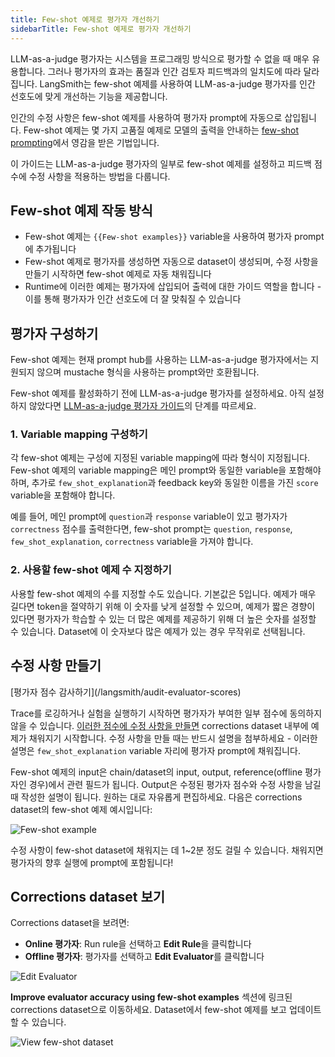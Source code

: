 ```yaml
---
title: Few-shot 예제로 평가자 개선하기
sidebarTitle: Few-shot 예제로 평가자 개선하기
---
```


LLM-as-a-judge 평가자는 시스템을 프로그래밍 방식으로 평가할 수 없을 때 매우 유용합니다. 그러나 평가자의 효과는 품질과 인간 검토자 피드백과의 일치도에 따라 달라집니다. LangSmith는 few-shot 예제를 사용하여 LLM-as-a-judge 평가자를 인간 선호도에 맞게 개선하는 기능을 제공합니다.

인간의 수정 사항은 few-shot 예제를 사용하여 평가자 prompt에 자동으로 삽입됩니다. Few-shot 예제는 몇 가지 고품질 예제로 모델의 출력을 안내하는 [few-shot prompting](https://www.promptingguide.ai/techniques/fewshot)에서 영감을 받은 기법입니다.

이 가이드는 LLM-as-a-judge 평가자의 일부로 few-shot 예제를 설정하고 피드백 점수에 수정 사항을 적용하는 방법을 다룹니다.

## Few-shot 예제 작동 방식

* Few-shot 예제는 `{{Few-shot examples}}` variable을 사용하여 평가자 prompt에 추가됩니다
* Few-shot 예제로 평가자를 생성하면 자동으로 dataset이 생성되며, 수정 사항을 만들기 시작하면 few-shot 예제로 자동 채워집니다
* Runtime에 이러한 예제는 평가자에 삽입되어 출력에 대한 가이드 역할을 합니다 - 이를 통해 평가자가 인간 선호도에 더 잘 맞춰질 수 있습니다

## 평가자 구성하기

<Note>
Few-shot 예제는 현재 prompt hub를 사용하는 LLM-as-a-judge 평가자에서는 지원되지 않으며 mustache 형식을 사용하는 prompt와만 호환됩니다.
</Note>

Few-shot 예제를 활성화하기 전에 LLM-as-a-judge 평가자를 설정하세요. 아직 설정하지 않았다면 [LLM-as-a-judge 평가자 가이드](/langsmith/llm-as-judge)의 단계를 따르세요.

### 1. Variable mapping 구성하기

각 few-shot 예제는 구성에 지정된 variable mapping에 따라 형식이 지정됩니다. Few-shot 예제의 variable mapping은 메인 prompt와 동일한 variable을 포함해야 하며, 추가로 `few_shot_explanation`과 feedback key와 동일한 이름을 가진 `score` variable을 포함해야 합니다.

예를 들어, 메인 prompt에 `question`과 `response` variable이 있고 평가자가 `correctness` 점수를 출력한다면, few-shot prompt는 `question`, `response`, `few_shot_explanation`, `correctness` variable을 가져야 합니다.

### 2. 사용할 few-shot 예제 수 지정하기

사용할 few-shot 예제의 수를 지정할 수도 있습니다. 기본값은 5입니다. 예제가 매우 길다면 token을 절약하기 위해 이 숫자를 낮게 설정할 수 있으며, 예제가 짧은 경향이 있다면 평가자가 학습할 수 있는 더 많은 예제를 제공하기 위해 더 높은 숫자를 설정할 수 있습니다. Dataset에 이 숫자보다 많은 예제가 있는 경우 무작위로 선택됩니다.

## 수정 사항 만들기

<Info>
[평가자 점수 감사하기](/langsmith/audit-evaluator-scores)
</Info>

Trace를 로깅하거나 실험을 실행하기 시작하면 평가자가 부여한 일부 점수에 동의하지 않을 수 있습니다. [이러한 점수에 수정 사항을 만들면](/langsmith/audit-evaluator-scores) corrections dataset 내부에 예제가 채워지기 시작합니다. 수정 사항을 만들 때는 반드시 설명을 첨부하세요 - 이러한 설명은 `few_shot_explanation` variable 자리에 평가자 prompt에 채워집니다.

Few-shot 예제의 input은 chain/dataset의 input, output, reference(offline 평가자인 경우)에서 관련 필드가 됩니다. Output은 수정된 평가자 점수와 수정 사항을 남길 때 작성한 설명이 됩니다. 원하는 대로 자유롭게 편집하세요. 다음은 corrections dataset의 few-shot 예제 예시입니다:

![Few-shot example](/langsmith/images/few-shot-example.png)

수정 사항이 few-shot dataset에 채워지는 데 1~2분 정도 걸릴 수 있습니다. 채워지면 평가자의 향후 실행에 prompt에 포함됩니다!

## Corrections dataset 보기

Corrections dataset을 보려면:

* **Online 평가자**: Run rule을 선택하고 **Edit Rule**을 클릭합니다
* **Offline 평가자**: 평가자를 선택하고 **Edit Evaluator**를 클릭합니다

![Edit Evaluator](/langsmith/images/edit-evaluator.png)

**Improve evaluator accuracy using few-shot examples** 섹션에 링크된 corrections dataset으로 이동하세요. Dataset에서 few-shot 예제를 보고 업데이트할 수 있습니다.

![View few-shot dataset](/langsmith/images/view-few-shot-ds.png)